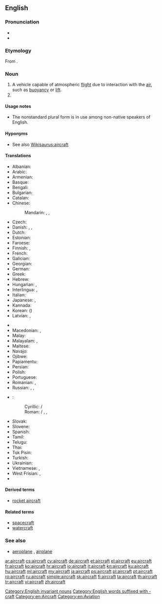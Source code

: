==English==

{{wikipedia}}

===Pronunciation===
* {{IPA|/ɛəkɹɑː̩ft/}}
* {{audio|en-us-aircraft.ogg|Audio (US)}}

===Etymology===
From {{compound|air|craft}}.

===Noun===
{{en-noun|aircraft}}

# A vehicle capable of atmospheric [[flight]] due to interaction with the [[air]], such as [[buoyancy]] or [[lift]].
# {{plural of|aircraft}}

====Usage notes====
* The nonstandard plural form {{l/en|aircrafts}} is in use among non-native speakers of English.

====Hyponyms====
* See also [[Wikisaurus:aircraft]]

====Translations====
{{trans-top|machine capable of atmospheric flight}}
* Albanian: {{t+|sq|avion|m}}
* Arabic: {{t+|ar|طائرة|f|tr=ṭāʾira}}
* Armenian: {{t+|hy|օդանավ}}
* Basque: {{t|eu|hegazkinen}}
* Bengali: {{t|bn|বিমান|tr=bimāna}}
* Bulgarian: {{t+|bg|самолет|m|tr=samolet}}
* Catalan: {{t+|ca|aeronau|f}}
* Chinese:
*: Mandarin: {{t+|cmn|航空器|tr=hángkōngqì}}, {{t+|cmn|飛機}}, {{t+|cmn|飞机|tr=fēijī}}
* Czech: {{t+|cs|letadlo|n}}
* Danish: {{t+|da|luftfartøj|n}}, {{t+|da|fly|n}}, {{t+|da|flyvemaskine|c}}
* Dutch: {{t+|nl|vliegtuig|n}}
* Estonian: {{t|et|õhusõiduk}}
* Faroese: {{t|fo|flogfar}}
* Finnish: {{t+|fi|lentokone}}, {{t+|fi|ilma-alus}}
* French: {{t+|fr|aéronef|m}}
* Galician: {{t|gl|aeronaves|m}}
* Georgian: {{t+|ka|თვითმფრინავი}}
* German: {{t+|de|Luftfahrzeug|n}}
* Greek: {{t+|el|αεροσκάφος|n}}
* Hebrew: {{t+|he|כְּלִי טַיִס|m|tr=kli-tayis}}
* Hungarian: {{t+|hu|repülőgép}}, {{qualifier|colloquial}} {{t+|hu|repülő}}
* Interlingua: {{t|ia|aeronave}}, {{t|ia|avion}}
* Italian: {{t+|it|aeromobile|m}}
* Japanese: {{t+|ja|航空機|tr=こうくうき, kōkūki}}, {{t+|ja|飛行機|tr=ひこうき, hikōki}}
* Kannada: {{t+|kn|ವಿಮಾನ|tr=vimāna}}
* Korean: {{t+|ko|항공기|tr=hanggonggi}} ({{t|ko|航空器}})
* Latvian: {{t|lv|lidmašīna|f}}, {{t|lv|lidaparāts|m}}
{{trans-mid}}
* {{trreq|luy}}
* Macedonian: {{t|mk|летало|n}}, {{t|mk|авион|m}}
* Malay: {{t|ms|pesawat}}
* Malayalam: {{t+|ml|ആകാശനൗക|tr=ākāshanauka}}, {{t+|ml|വിമാനം|tr=vimānam}}
* Maltese: {{t|mt|ajruplan}}
* Navajo: {{t|nv|chidí naatʼaʼí}}
* Ojibwe: {{t|oj|bemisemagak}}
* Papiamentu: {{t|pap|aeroplanu}}
* Persian: {{t+|fa|هواپیما|tr=havâpeymâ}}
* Polish: {{t|pl|statek powietrzny|m}}
* Portuguese: {{t+|pt|aeronave|f}}
* Romanian: {{t+|ro|aeronavă|f}}, {{t|ro|[[aparat]] [[de]] [[zbor]]|n}}
* Russian: {{t+|ru|летательный аппарат|m}}, {{t|ru|воздушное судно|n}}, {{t+|ru|самолёт|m}}
* {{trreq|sh}}:
*: Cyrillic: {{t|sh|летјелица|f}} / {{t|sh|летелица|f}}
*: Roman: {{t|sh|letelica|f}} / {{t|sh|letjelica|f}}, {{t|sh|vazduhoplov}}, {{t|sh|zrakoplov|m}} {{qualifier|Croatia}}
* Slovak: {{t|sk|lietadlo|n}}
* Slovene: {{t|sl|letal|n}}
* Spanish: {{t+|es|aeronave|f}}
* Tamil: {{t+|ta|விமானம்|tr=vimāṉam}}
* Telugu: {{t+|te|విమానము|tr=vimaanamu}}
* Thai: {{t|th|อากาศยาน|tr=aagaat sayaan}}
* Tok Pisin: {{t+|tpi|balus}}
* Turkish: {{t+|tr|hava taşıtı}}
* Ukrainian: {{t+|uk|літак|m}}
* Vietnamese: {{t+|vi|phi cơ}}, {{t+|vi|máy bay}}
* West Frisian: {{t|fy|fleantúch|n}}, {{t|fy|fleanmasine}}
* {{trreq|yi}}
{{trans-bottom}}

====Derived terms====
* [[rocket aircraft]]

====Related terms====
* [[spacecraft]]
* [[watercraft]]

===See also===
* [[aeroplane]] {{qualifier|UK}}, [[airplane]] {{qualifier|US}}

[[Category:English invariant nouns]]
[[Category:English words suffixed with -craft]]
[[Category:en:Aircraft]]
[[Category:en:Aviation]]

[[ar:aircraft]]
[[cs:aircraft]]
[[cy:aircraft]]
[[de:aircraft]]
[[et:aircraft]]
[[el:aircraft]]
[[eu:aircraft]]
[[fr:aircraft]]
[[ko:aircraft]]
[[hr:aircraft]]
[[io:aircraft]]
[[it:aircraft]]
[[kn:aircraft]]
[[ku:aircraft]]
[[hu:aircraft]]
[[ml:aircraft]]
[[my:aircraft]]
[[ja:aircraft]]
[[ps:aircraft]]
[[pl:aircraft]]
[[pt:aircraft]]
[[ro:aircraft]]
[[ru:aircraft]]
[[simple:aircraft]]
[[sk:aircraft]]
[[fi:aircraft]]
[[ta:aircraft]]
[[th:aircraft]]
[[tr:aircraft]]
[[vi:aircraft]]
[[zh:aircraft]]